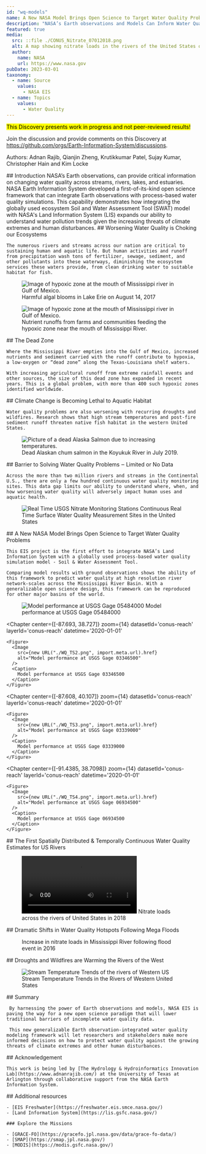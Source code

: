 ```yaml
---
id: "wq-models"
name: A New NASA Model Brings Open Science to Target Water Quality Problems
description: "NASA’s Earth observations and Models Can Inform Water Quality and Resource Protection Decisions"
featured: true
media:
  src: ::file ./CONUS_Nitrate_07012018.png
  alt: A map showing nitrate loads in the rivers of the United States on 07/01/2018
  author:
    name: NASA
    url: https://www.nasa.gov
pubDate: 2023-03-01
taxonomy:
  - name: Source
    values:
      - NASA EIS
  - name: Topics
    values:
      - Water Quality
---
```


<Block>
  <Prose>
  <mark>This Discovery presents work in progress and not peer-reviewed results!</mark>
  
  
  Join the discussion and provide comments on this Discovery at https://github.com/orgs/Earth-Information-System/discussions.

  Authors: Adnan Rajib, Qianjin Zheng, Krutikkumar Patel, Sujay Kumar, Christopher Hain and Kim Locke 
  </Prose>
</Block>


<Block>
  <Prose>
  ## Introduction
    NASA’s Earth observations, can provide critical information on changing water quality across streams, rivers, lakes, and estuaries. NASA Earth Information System developed a first-of-its-kind open science framework that can integrate Earth observations with process-based water quality simulations. This capability demonstrates how integrating the globally used ecosystem Soil and Water Assessment Tool (SWAT) model with NASA's Land Information System (LIS) expands our ability to understand water pollution trends given the increasing threats of climate extremes and human disturbances.
    
  </Prose>
</Block>

<Block>
  <Prose>
    ## Worsening Water Quality is Choking our Ecosystems

    The numerous rivers and streams across our nation are critical to sustaining human and aquatic life. But human activities and runoff from precipitation wash tons of fertilizer, sewage, sediment, and other pollutants into these waterways, diminishing the ecosystem services these waters provide, from clean drinking water to suitable habitat for fish.
 
  </Prose>
  <Figure>
    <Image
      src={new URL("./AlgalBlooms_LakeErie.jpg", import.meta.url).href}
      alt="Image of hypoxic zone at the mouth of Mississippi river in Gulf of Mexico."
    />
    <Caption
      attrAuthor='NOAA Great Lakes Environmental Research Laboratory'
      attrUrl='https://www.flickr.com/photos/noaa_glerl/36546197872/in/photostream/'
    >
      Harmful algal blooms in Lake Erie on August 14, 2017
    </Caption>
  </Figure>
</Block>


<Block>
  <Figure>
    <Image
      src={new URL("./Hypoxic_Mississippi.jpg", import.meta.url).href}
      alt="Image of hypoxic zone at the mouth of Mississippi river in Gulf of Mexico."
    />
    <Caption
      attrAuthor='NOAA'
      attrUrl='https://www.nationalfisherman.com/noaa-expects-average-sized-gulf-of-mexico-dead-zone-this-summer'
    >
      Nutrient runoffs from farms and communities feeding the hypoxic zone near the mouth of Mississippi River.
    </Caption>
  </Figure>
  <Prose>
    ## The Dead Zone
    
    Where the Mississippi River empties into the Gulf of Mexico, increased nutrients and sediment carried with the runoff contribute to hypoxia, a low-oxygen or “dead zone” along the Texas-Louisiana shelf waters.

    With increasing agricultural runoff from extreme rainfall events and other sources, the size of this dead zone has expanded in recent years. This is a global problem, with more than 400 such hypoxic zones identified worldwide.

  </Prose>
</Block>

<Block>
  <Prose>
    ## Climate Change is Becoming Lethal to Aquatic Habitat

	Water quality problems are also worsening with recurring droughts and wildfires. Research shows that high stream temperatures and post-fire sediment runoff threaten native fish habitat in the western United States.

  </Prose>
  <Figure>
    <Image
      src={new URL("./dead_chum_salmon.jpeg", import.meta.url).href}
      alt="Picture of a dead Alaska Salmon due to increasing temperatures."
    />
    <Caption
      attrAuthor='Stephanie Quinn-Davidson'
      attrUrl='https://news.climate.columbia.edu/2019/09/06/warming-rivers-salmon-die-offs/'
    >
      Dead Alaskan chum salmon in the Koyukuk River in July 2019.
    </Caption>
  </Figure>
</Block>


<Block>
    <Prose>
    ## Barrier to Solving Water Quality Problems ‒ Limited or No Data

	Across the more than two million rivers and streams in the Continental U.S., there are only a few hundred continuous water quality monitoring sites. This data gap limits our ability to understand where, when, and how worsening water quality will adversely impact human uses and aquatic health.

  </Prose>
</Block>

<Block type='wide'>
  <Figure>
    <Image
      src={new URL("./USGS_WQSites.png", import.meta.url).href}
      alt="Real Time USGS Nitrate Monitoring Stations"
    />
    <Caption
      attrAuthor='USGS'
      attrUrl='https://waterwatch.usgs.gov/wqwatch/?pcode=00630'
    >
      Continuous Real Time Surface Water Quality Measurement Sites in the United States
    </Caption>
  </Figure>
</Block>

<ScrollytellingBlock>
  <Chapter
    center={[-100, 37]}
    zoom={4}
    datasetId='conus-reach'
    layerId='conus-reach'
    datetime='2020-01-01'
  >
    ## A New NASA Model Brings Open Science to Target Water Quality Problems

    This EIS project is the first effort to integrate NASA’s Land Information System with a globally used process-based water quality simulation model - Soil & Water Assessment Tool.

    Comparing model results with ground observations shows the ability of this framework to predict water quality at high resolution river network-scales across the Mississippi River Basin. With a generalizable open science design, this framework can be reproduced for other major basins of the world. 

  </Chapter>
  <Chapter
    center={[-94.167, 41.591]}
    zoom={14}
    datasetId='conus-reach'
    layerId='conus-reach'
    datetime='2020-01-01'
  >
    <Figure>
      <Image
        src={new URL("./WQ_TS1.png", import.meta.url).href}
        alt="Model performance at USGS Gage 05484000"
      />
      <Caption>
        Model performance at USGS Gage 05484000
      </Caption>
    </Figure>
  </Chapter>

  <Chapter
    center={[-87.693, 38.727]}
    zoom={14}
    datasetId='conus-reach'
    layerId='conus-reach'
    datetime='2020-01-01'
  >
    <Figure>
      <Image
        src={new URL("./WQ_TS2.png", import.meta.url).href}
        alt="Model performance at USGS Gage 03346500"
      />
      <Caption>
        Model performance at USGS Gage 03346500
      </Caption>
    </Figure>
  </Chapter>

  <Chapter
    center={[-87.608, 40.107]}
    zoom={14}
    datasetId='conus-reach'
    layerId='conus-reach'
    datetime='2020-01-01'
  >
    <Figure>
      <Image
        src={new URL("./WQ_TS3.png", import.meta.url).href}
        alt="Model performance at USGS Gage 03339000"
      />
      <Caption>
        Model performance at USGS Gage 03339000
      </Caption>
    </Figure>
  </Chapter>

  <Chapter
    center={[-91.4385, 38.7098]}
    zoom={14}
    datasetId='conus-reach'
    layerId='conus-reach'
    datetime='2020-01-01'
  >
    <Figure>
      <Image
        src={new URL("./WQ_TS4.png", import.meta.url).href}
        alt="Model performance at USGS Gage 06934500"
      />
      <Caption>
        Model performance at USGS Gage 06934500
      </Caption>
    </Figure>
  </Chapter>

</ScrollytellingBlock>

<Block>
  <Prose>
    ## The First Spatially Distributed & Temporally Continuous Water Quality Estimates for US Rivers
  </Prose>
</Block>

<Block type='wide'>
  <Figure>
     <video style={{ width: '100%', aspectRatio: "16/9" }} controls>
      <source
        src={new URL('./animated-no3-2018.mp4', import.meta.url).href} type="video/mp4"
      />
      Your browser does not support the video tag.
    </video>
    <Caption>
      Nitrate loads across the rivers of United States in 2018
    </Caption>
  </Figure>
</Block>

<Block>
  <Prose>
    ## Dramatic Shifts in Water Quality Hotspots Following Mega Floods
  </Prose>
</Block>

<Block type='wide'>
  <Figure>
    <CompareImage
      leftImageSrc={new URL("./pre_flood.png", import.meta.url).href}
      leftImageAlt="Changes in nitrate loads before flooding in 2016"
      rightImageSrc={new URL("./post_flood.png", import.meta.url).href}
      rightImageAlt="Changes in nitrate loads after flooding in 2016"
    />
    <Caption>
      Increase in nitrate loads in Mississippi River following flood event in 2016
    </Caption>
  </Figure>
</Block>

<Block>
  <Prose>
    ## Droughts and Wildfires are Warming the Rivers of the West


  </Prose>
  <Figure>
    <Image
      src={new URL("./StreamTemp_WesternUS.png", import.meta.url).href}
      alt="Stream Temperature Trends of the rivers of Western US"
    />
    <Caption>
      Stream Temperature Trends in the Rivers of Western United States
    </Caption>
  </Figure>
</Block>


<Block>
  <Prose>
    ## Summary

     By harnessing the power of Earth observations and models, NASA EIS is paving the way for a new open science paradigm that will lower traditional barriers of incomplete water quality data. 

     This new generalizable Earth observation-integrated water quality modeling framework will let researchers and stakeholders make more informed decisions on how to protect water quality against the growing threats of climate extremes and other human disturbances.

  </Prose>
</Block>

<Block>
  <Prose>
    ## Acknowledgement

    This work is being led by [The Hydrology & Hydroinformatics Innovation Lab](https://www.adnanrajib.com/) at the University of Texas at Arlington through collaborative support from the NASA Earth Information System.

  </Prose>
</Block>




<Block>
  <Prose>
    ## Additional resources

    - [EIS Freshwater](https://freshwater.eis.smce.nasa.gov/)
    - [Land Information System](https://lis.gsfc.nasa.gov/)

    ### Explore the Missions

    - [GRACE-FO](https://gracefo.jpl.nasa.gov/data/grace-fo-data/)
    - [SMAP](https://smap.jpl.nasa.gov/)
    - [MODIS](https://modis.gsfc.nasa.gov/)
  </Prose>
</Block>
